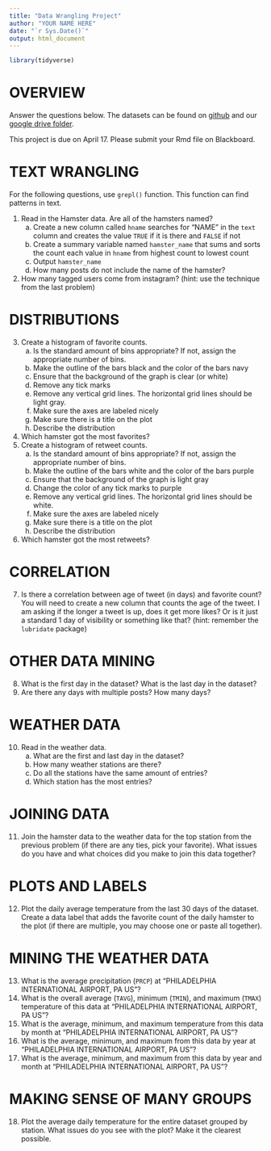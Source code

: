 ```yaml
---
title: "Data Wrangling Project"
author: "YOUR NAME HERE"
date: "`r Sys.Date()`"
output: html_document
---
```



```r
library(tidyverse)
```

# OVERVIEW

Answer the questions below. The datasets can be found on 
[github](https://github.com/jrozra200/Villanova_STAT_4380_Data_Science_Spring_2022/tree/main/Released%20to%20Students/Projects/Data%20Wrangling) and our 
[google drive folder](https://drive.google.com/drive/u/1/folders/1lK7-T-742p3J3QyV_8WLVySmZqYqkyj3). 

This project is due on April 17. Please submit your Rmd file on Blackboard.

# TEXT WRANGLING

For the following questions, use `grepl()` function. This function can find 
patterns in text.

1. Read in the Hamster data. Are all of the hamsters named?
    a. Create a new column called `hname` searches for "NAME" in the `text` 
    column and creates the value `TRUE` if it is there and `FALSE` if not
    b. Create a summary variable named `hamster_name` that sums and sorts the 
    count each value in `hname` from highest count to lowest count
    c. Output `hamster_name`
    d. How many posts do not include the name of the hamster?
2. How many tagged users come from instagram? (hint: use the technique from 
the last problem)

# DISTRIBUTIONS

3. Create a histogram of favorite counts.
    a. Is the standard amount of bins appropriate? If not, assign the 
    appropriate number of bins.
    b. Make the outline of the bars black and the color of the bars navy
    c. Ensure that the background of the graph is clear (or white)
    d. Remove any tick marks
    e. Remove any vertical grid lines. The horizontal grid lines should be light 
    gray.
    f. Make sure the axes are labeled nicely
    g. Make sure there is a title on the plot
    h. Describe the distribution
4. Which hamster got the most favorites?
5. Create a histogram of retweet counts.
    a. Is the standard amount of bins appropriate? If not, assign the 
    appropriate number of bins.
    b. Make the outline of the bars white and the color of the bars purple
    c. Ensure that the background of the graph is light gray
    d. Change the color of any tick marks to purple
    e. Remove any vertical grid lines. The horizontal grid lines should be white.
    f. Make sure the axes are labeled nicely
    g. Make sure there is a title on the plot
    h. Describe the distribution
6. Which hamster got the most retweets?

# CORRELATION

7. Is there a correlation between age of tweet (in days) and favorite count? You 
will need to create a new column that counts the age of the tweet. I am asking 
if the longer a tweet is up, does it get more likes? Or is it just a standard 1 
day of visibility or something like that? (hint: remember the `lubridate` 
package)

# OTHER DATA MINING

8. What is the first day in the dataset? What is the last day in the dataset?
9. Are there any days with multiple posts? How many days?

# WEATHER DATA

10. Read in the weather data. 
    a. What are the first and last day in the dataset?
    b. How many weather stations are there?
    c. Do all the stations have the same amount of entries?
    d. Which station has the most entries?

# JOINING DATA

11. Join the hamster data to the weather data for the top station from the 
previous problem (if there are any ties, pick your favorite). What issues do you 
have and what choices did you make to join this data together?

# PLOTS AND LABELS

12. Plot the daily average temperature from the last 30 days of the dataset. 
Create a data label that adds the favorite count of the daily hamster to the 
plot (if there are multiple, you may choose one or paste all together).

# MINING THE WEATHER DATA

13. What is the average precipitation (`PRCP`) at "PHILADELPHIA INTERNATIONAL 
AIRPORT, PA US"?
14. What is the overall average (`TAVG`), minimum (`TMIN`), and maximum (`TMAX`) 
temperature of this data at "PHILADELPHIA INTERNATIONAL AIRPORT, PA US"?
15. What is the average, minimum, and maximum temperature from this data by 
month at "PHILADELPHIA INTERNATIONAL AIRPORT, PA US"?
16. What is the average, minimum, and maximum from this data by year at 
"PHILADELPHIA INTERNATIONAL AIRPORT, PA US"?
17. What is the average, minimum, and maximum from this data by year and month 
at "PHILADELPHIA INTERNATIONAL AIRPORT, PA US"?

# MAKING SENSE OF MANY GROUPS

18. Plot the average daily temperature for the entire dataset grouped by station. 
What issues do you see with the plot? Make it the clearest possible. 

